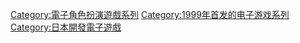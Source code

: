 {{pp-semi-sock}}
{{DEFAULTSORT:Shadow Hearts}}
[[Category:電子角色扮演遊戲系列|Category:電子角色扮演遊戲系列]]
[[Category:1999年首发的电子游戏系列|Category:1999年首发的电子游戏系列]]
[[Category:日本開發電子遊戲|Category:日本開發電子遊戲]]